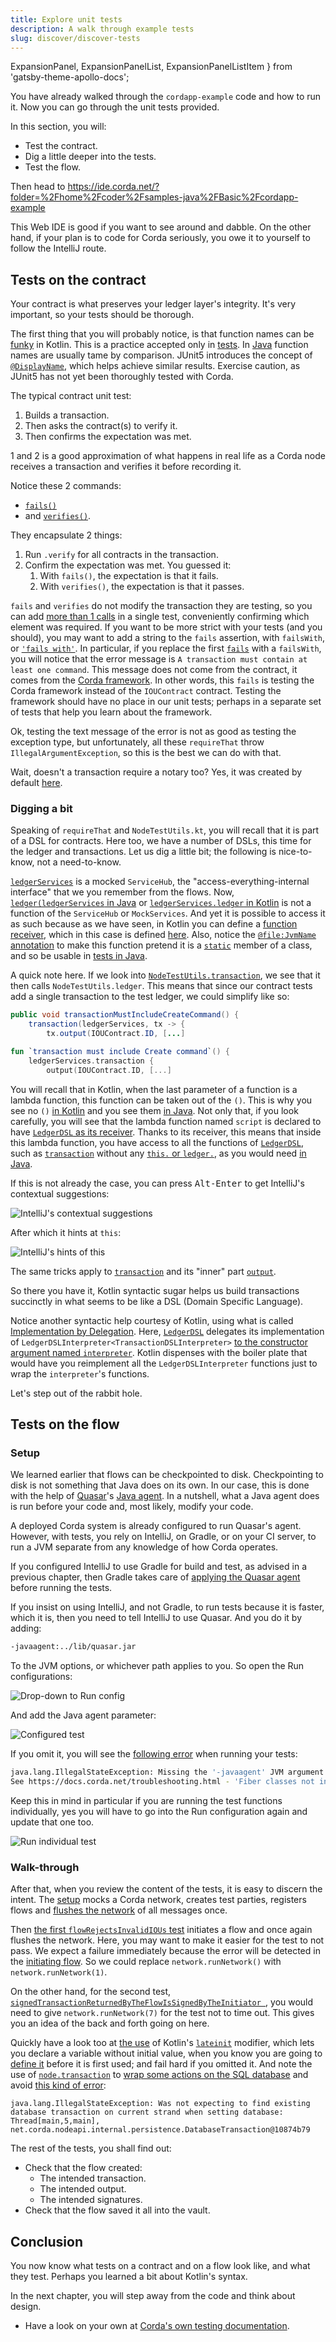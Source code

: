 ```yaml
---
title: Explore unit tests
description: A walk through example tests
slug: discover/discover-tests
---
```




  ExpansionPanel,
  ExpansionPanelList,
  ExpansionPanelListItem
} from 'gatsby-theme-apollo-docs';

You have already walked through the `cordapp-example` code and how to run it. Now you can go through the unit tests provided.

In this section, you will:

- Test the contract.
- Dig a little deeper into the tests.
- Test the flow.

<ExpansionPanel title="Again, if you prefer to work from the Web IDE">

Then head to https://ide.corda.net/?folder=%2Fhome%2Fcoder%2Fsamples-java%2FBasic%2Fcordapp-example

This Web IDE is good if you want to see around and dabble. On the other hand, if your plan is to code for Corda seriously, you owe it to yourself to follow the IntelliJ route.

</ExpansionPanel>

## Tests on the contract

<HighlightBox type="warn">

Your contract is what preserves your ledger layer's integrity. It's very important, so your tests should be thorough.

</HighlightBox>

The first thing that you will probably notice, is that function names can be [funky](https://github.com/corda/samples-java/blob/a61e2cc9910d7d5de83122bf7d36fd071796a7c3/Basic/cordapp-example/workflows-kotlin/src/test/kotlin/com/example/test/contract/IOUContractTests.kt#L18) in Kotlin. This is a practice accepted only in [tests](https://kotlinlang.org/docs/reference/coding-conventions.html#naming-rules). In [Java](https://github.com/corda/samples-java/blob/a61e2cc9910d7d5de83122bf7d36fd071796a7c3/Basic/cordapp-example/workflows-java/src/test/java/com/example/test/contract/IOUContractTests.java#L23) function names are usually tame by comparison. JUnit5 introduces the concept of [`@DisplayName`](https://junit.org/junit5/docs/current/user-guide/#writing-tests-display-names), which helps achieve similar results. Exercise caution, as JUnit5 has not yet been thoroughly tested with Corda.

The typical contract unit test:

1. Builds a transaction.
2. Then asks the contract(s) to verify it.
3. Then confirms the expectation was met.

1 and 2 is a good approximation of what happens in real life as a Corda node receives a transaction and verifies it before recording it.

Notice these 2 commands:

* [`fails()`](https://github.com/corda/samples-java/blob/a61e2cc9910d7d5de83122bf7d36fd071796a7c3/Basic/cordapp-example/workflows-java/src/test/java/com/example/test/contract/IOUContractTests.java#L27)
* and [`verifies()`](https://github.com/corda/samples-java/blob/a61e2cc9910d7d5de83122bf7d36fd071796a7c3/Basic/cordapp-example/workflows-java/src/test/java/com/example/test/contract/IOUContractTests.java#L29).

They encapsulate 2 things:

1. Run `.verify` for all contracts in the transaction.
2. Confirm the expectation was met. You guessed it:
    1. With `fails()`, the expectation is that it fails.
    2. With `verifies()`, the expectation is that it passes.

`fails` and `verifies` do not modify the transaction they are testing, so you can add [more than 1 calls](https://github.com/corda/samples-java/blob/a61e2cc9910d7d5de83122bf7d36fd071796a7c3/Basic/cordapp-example/workflows-java/src/test/java/com/example/test/contract/IOUContractTests.java#L27-L29) in a single test, conveniently confirming which element was required. If you want to be more strict with your tests (and you should), you may want to add a string to the `fails` assertion, with `failsWith`, or [`'fails with'`](https://github.com/corda/samples-java/blob/a61e2cc9910d7d5de83122bf7d36fd071796a7c3/Basic/cordapp-example/workflows-java/src/test/java/com/example/test/contract/IOUContractTests.java#L43). In particular, if you replace the first [`fails`](https://github.com/corda/samples-java/blob/a61e2cc9910d7d5de83122bf7d36fd071796a7c3/Basic/cordapp-example/workflows-java/src/test/java/com/example/test/contract/IOUContractTests.java#L27) with a `failsWith`, you will notice that the error message is `A transaction must contain at least one command`. This message does not come from the contract, it comes from the [Corda framework](https://github.com/corda/corda/blob/68bb7a0e7bb900117c2ed0d9174fea36d3d4aedc/core/src/main/kotlin/net/corda/core/transactions/WireTransaction.kt#L73). In other words, this `fails` is testing the Corda framework  instead of the `IOUContract` contract. Testing the framework should have no place in our unit tests; perhaps in a separate set of tests that help you learn about the framework.

Ok, testing the text message of the error is not as good as testing the exception type, but unfortunately, all these `requireThat` throw `IllegalArgumentException`, so this is the best we can do with that.

Wait, doesn't a transaction require a notary too? Yes, it was created by default [here](https://github.com/corda/corda/blob/68bb7a0e7bb900117c2ed0d9174fea36d3d4aedc/testing/node-driver/src/main/kotlin/net/corda/testing/node/NodeTestUtils.kt#L23).

### Digging a bit

Speaking of `requireThat` and `NodeTestUtils.kt`, you will recall that it is part of a DSL for contracts. Here too, we have a number of DSLs, this time for the ledger and transactions. Let us dig a little bit; the following is nice-to-know, not a need-to-know.

[`ledgerServices`](https://github.com/corda/samples-java/blob/a61e2cc9910d7d5de83122bf7d36fd071796a7c3/Basic/cordapp-example/workflows-java/src/test/java/com/example/test/contract/IOUContractTests.java#L17) is a mocked `ServiceHub`, the "access-everything-internal interface" that we you remember from the flows. Now, [`ledger(ledgerServices` in Java](https://github.com/corda/samples-java/blob/a61e2cc9910d7d5de83122bf7d36fd071796a7c3/Basic/cordapp-example/workflows-java/src/test/java/com/example/test/contract/IOUContractTests.java#L24) or [`ledgerServices.ledger` in Kotlin](https://github.com/corda/samples-java/blob/a61e2cc9910d7d5de83122bf7d36fd071796a7c3/Basic/cordapp-example/workflows-java/src/test/java/com/example/test/contract/IOUContractTests.java#L24) is not a function of the `ServiceHub` or `MockServices`. And yet it is possible to access it as such because as we have seen, in Kotlin you can define a [function receiver](https://kotlinlang.org/docs/reference/lambdas.html#function-literals-with-receiver), which in this case is defined [here](https://github.com/corda/corda/blob/68bb7a0e7bb900117c2ed0d9174fea36d3d4aedc/testing/node-driver/src/main/kotlin/net/corda/testing/node/NodeTestUtils.kt#L22). Also, notice the [`@file:JvmName` annotation](https://github.com/corda/corda/blob/68bb7a0e7bb900117c2ed0d9174fea36d3d4aedc/testing/node-driver/src/main/kotlin/net/corda/testing/node/NodeTestUtils.kt#L1) to make this function pretend it is a [`static`](https://github.com/corda/samples-java/blob/a61e2cc9910d7d5de83122bf7d36fd071796a7c3/Basic/cordapp-example/workflows-java/src/test/java/com/example/test/contract/IOUContractTests.java#L14) member of a class, and so be usable in [tests in Java](https://github.com/corda/samples-java/blob/a61e2cc9910d7d5de83122bf7d36fd071796a7c3/Basic/cordapp-example/workflows-java/src/test/java/com/example/test/contract/IOUContractTests.java#L24).

A quick note here. If we look into [`NodeTestUtils.transaction`](https://github.com/corda/corda/blob/68bb7a0e7bb900117c2ed0d9174fea36d3d4aedc/testing/node-driver/src/main/kotlin/net/corda/testing/node/NodeTestUtils.kt#L50), we see that it then calls `NodeTestUtils.ledger`. This means that since our contract tests add a single transaction to the test ledger, we could simplify like so:

<MultiCodeBlock>

```java
public void transactionMustIncludeCreateCommand() {
    transaction(ledgerServices, tx -> {
        tx.output(IOUContract.ID, [...]
```

```kotlin
fun `transaction must include Create command`() {
    ledgerServices.transaction {
        output(IOUContract.ID, [...]
```

</MultiCodeBlock>

You will recall that in Kotlin, when the last parameter of a function is a lambda function, this function can be taken out of the `()`. This is why you see no `()` [in Kotlin](https://github.com/corda/samples-java/blob/a61e2cc9910d7d5de83122bf7d36fd071796a7c3/Basic/cordapp-example/workflows-kotlin/src/test/kotlin/com/example/test/contract/IOUContractTests.kt#L19) and you see them [in Java](https://github.com/corda/samples-java/blob/a61e2cc9910d7d5de83122bf7d36fd071796a7c3/Basic/cordapp-example/workflows-java/src/test/java/com/example/test/contract/IOUContractTests.java#L24). Not only that, if you look carefully, you will see that the lambda function named `script` is declared to have [`LedgerDSL` as its receiver](https://github.com/corda/corda/blob/68bb7a0e7bb900117c2ed0d9174fea36d3d4aedc/testing/node-driver/src/main/kotlin/net/corda/testing/node/NodeTestUtils.kt#L24). Thanks to its receiver, this means that inside this lambda function, you have access to all the functions of [`LedgerDSL`](https://github.com/corda/corda/blob/68bb7a0e7bb900117c2ed0d9174fea36d3d4aedc/testing/test-utils/src/main/kotlin/net/corda/testing/dsl/LedgerDSLInterpreter.kt#L132), such as [`transaction`](https://github.com/corda/corda/blob/68bb7a0e7bb900117c2ed0d9174fea36d3d4aedc/testing/test-utils/src/main/kotlin/net/corda/testing/dsl/LedgerDSLInterpreter.kt#L139) without any [`this.` or `ledger.`](https://github.com/corda/samples-java/blob/a61e2cc9910d7d5de83122bf7d36fd071796a7c3/Basic/cordapp-example/workflows-kotlin/src/test/kotlin/com/example/test/contract/IOUContractTests.kt#L20), as you would need [in Java](https://github.com/corda/samples-java/blob/a61e2cc9910d7d5de83122bf7d36fd071796a7c3/Basic/cordapp-example/workflows-java/src/test/java/com/example/test/contract/IOUContractTests.java#L25).

If this is not already the case, you can press <kbd>Alt-Enter</kbd> to get IntelliJ's contextual suggestions:

![IntelliJ's contextual suggestions](images/show_hint_implicit_receiver.png)

After which it hints at `this`:

![IntelliJ's hints of this](images/hint_implicit_receiver.png)

The same tricks apply to [`transaction`](https://github.com/corda/corda/blob/68bb7a0e7bb900117c2ed0d9174fea36d3d4aedc/testing/test-utils/src/main/kotlin/net/corda/testing/dsl/LedgerDSLInterpreter.kt#L140) and its "inner" part [`output`](https://github.com/corda/corda/blob/68bb7a0e7bb900117c2ed0d9174fea36d3d4aedc/testing/test-utils/src/main/kotlin/net/corda/testing/dsl/TransactionDSLInterpreter.kt#L56).

So there you have it, Kotlin syntactic sugar helps us build transactions succinctly in what seems to be like a DSL (Domain Specific Language).

Notice another syntactic help courtesy of Kotlin, using what is called [Implementation by Delegation](https://kotlinlang.org/docs/reference/delegation.html#implementation-by-delegation). Here, [`LedgerDSL`](https://github.com/corda/corda/blob/68bb7a0e7bb900117c2ed0d9174fea36d3d4aedc/testing/test-utils/src/main/kotlin/net/corda/testing/dsl/LedgerDSLInterpreter.kt#L132) delegates its implementation of `LedgerDSLInterpreter<TransactionDSLInterpreter>` [to the constructor argument named `interpreter`](https://github.com/corda/corda/blob/68bb7a0e7bb900117c2ed0d9174fea36d3d4aedc/testing/test-utils/src/main/kotlin/net/corda/testing/dsl/LedgerDSLInterpreter.kt#L133). Kotlin dispenses with the boiler plate that would have you reimplement all the `LedgerDSLInterpreter` functions just to wrap the `interpreter`'s functions.

Let's step out of the rabbit hole.

## Tests on the flow

### Setup

We learned earlier that flows can be checkpointed to disk. Checkpointing to disk is not something that Java does on its own. In our case, this is done with the help of [Quasar](https://github.com/corda/samples-java/blob/a61e2cc9910d7d5de83122bf7d36fd071796a7c3/Basic/cordapp-example/lib/quasar.jar)'s [Java agent](https://www.javacodegeeks.com/2015/09/java-agents.html). In a nutshell, what a Java agent does is run before your code and, most likely, modify your code.

A deployed Corda system is already configured to run Quasar's agent. However, with tests, you rely on IntelliJ, on Gradle, or on your CI server, to run a JVM separate from any knowledge of how Corda operates.

If you configured IntelliJ to use Gradle for build and test, as advised in a previous chapter, then Gradle takes care of [applying the Quasar agent](https://github.com/corda/samples-java/blob/a61e2cc9910d7d5de83122bf7d36fd071796a7c3/Basic/cordapp-example/workflows-java/build.gradle#L4) before running the tests.

<ExpansionPanel title="If you insist on not using Gradle...">

If you insist on using IntelliJ, and not Gradle, to run tests because it is faster, which it is, then you need to tell IntelliJ to use Quasar. And you do it by adding:

```bash
-javaagent:../lib/quasar.jar
```
To the JVM options, or whichever path applies to you. So open the Run configurations:

![Drop-down to Run config](images/drop_down_test_config.png)

And add the Java agent parameter:

![Configured test](images/javaagent_quasar.png)

If you omit it, you will see the [following error](https://github.com/corda/corda/blob/68bb7a0e7bb900117c2ed0d9174fea36d3d4aedc/node/src/main/kotlin/net/corda/node/services/statemachine/SingleThreadedStateMachineManager.kt#L323) when running your tests:

```bash
java.lang.IllegalStateException: Missing the '-javaagent' JVM argument. Make sure you run the tests with the Quasar java agent attached to your JVM.
See https://docs.corda.net/troubleshooting.html - 'Fiber classes not instrumented' for more details.
```
Keep this in mind in particular if you are running the test functions individually, yes you will have to go into the Run configuration again and update that one too.

![Run individual test](images/run_individual_test.png)

</ExpansionPanel>

### Walk-through

After that, when you review the content of the tests, it is easy to discern the intent. The [setup](https://github.com/corda/samples-java/blob/a61e2cc9910d7d5de83122bf7d36fd071796a7c3/Basic/cordapp-example/workflows-java/src/test/java/com/example/test/flow/IOUFlowTests.java#L34-L43) mocks a Corda network, creates test parties, registers flows and [flushes the network](https://github.com/corda/corda/blob/68bb7a0e7bb900117c2ed0d9174fea36d3d4aedc/testing/node-driver/src/main/kotlin/net/corda/testing/node/MockNetwork.kt#L399) of all messages once.

Then [the first `flowRejectsInvalidIOUs` test](https://github.com/corda/samples-java/blob/a61e2cc9910d7d5de83122bf7d36fd071796a7c3/Basic/cordapp-example/workflows-java/src/test/java/com/example/test/flow/IOUFlowTests.java#L57-L59) initiates a flow and once again flushes the network. Here, you may want to make it easier for the test to not pass. We expect a failure immediately because the error will be detected in the [initiating flow](https://github.com/corda/samples-java/blob/a61e2cc9910d7d5de83122bf7d36fd071796a7c3/Basic/cordapp-example/workflows-java/src/main/java/com/example/flow/ExampleFlow.java#L101). So we could replace `network.runNetwork()` with `network.runNetwork(1)`.

On the other hand, for the second test, [`signedTransactionReturnedByTheFlowIsSignedByTheInitiator `](https://github.com/corda/samples-java/blob/a61e2cc9910d7d5de83122bf7d36fd071796a7c3/Basic/cordapp-example/workflows-java/src/test/java/com/example/test/flow/IOUFlowTests.java#L67-L70), you would need to give `network.runNetwork(7)` for the test not to time out. This gives you an idea of the back and forth going on here.

Quickly have a look too at [the use](https://github.com/corda/samples-java/blob/a61e2cc9910d7d5de83122bf7d36fd071796a7c3/Basic/cordapp-example/workflows-kotlin/src/test/kotlin/com/example/test/flow/IOUFlowTests.kt#L20-L22) of Kotlin's [`lateinit`](https://kotlinlang.org/docs/reference/properties.html#late-initialized-properties-and-variables) modifier, which lets you declare a variable without initial value, when you know you are going to [define it](https://github.com/corda/samples-java/blob/a61e2cc9910d7d5de83122bf7d36fd071796a7c3/Basic/cordapp-example/workflows-kotlin/src/test/kotlin/com/example/test/flow/IOUFlowTests.kt#L26-L31) before it is first used; and fail hard if you omitted it. And note the use of [`node.transaction`](https://github.com/corda/samples-java/blob/a61e2cc9910d7d5de83122bf7d36fd071796a7c3/Basic/cordapp-example/workflows-java/src/test/java/com/example/test/flow/IOUFlowTests.java#L130) to [wrap some actions on the SQL database](https://github.com/corda/corda/blob/68bb7a0e7bb900117c2ed0d9174fea36d3d4aedc/testing/node-driver/src/main/kotlin/net/corda/testing/node/MockNetwork.kt#L243-L247) and avoid [this kind of error](https://github.com/corda/corda/blob/68bb7a0e7bb900117c2ed0d9174fea36d3d4aedc/node-api/src/main/kotlin/net/corda/nodeapi/internal/persistence/CordaPersistence.kt#L138):

```
java.lang.IllegalStateException: Was not expecting to find existing database transaction on current strand when setting database: Thread[main,5,main], net.corda.nodeapi.internal.persistence.DatabaseTransaction@10874b79
```

The rest of the tests, you shall find out:

* Check that the flow created:
  * The intended transaction.
  * The intended output.
  * The intended signatures.
* Check that the flow saved it all into the vault.

## Conclusion

You now know what tests on a contract and on a flow look like, and what they test. Perhaps you learned a bit about Kotlin's syntax.

In the next chapter, you will step away from the code and think about design.

<ExpansionPanel title="Optional reading list">

* Have a look on your own at [Corda's own testing documentation](https://docs.corda.net/api-testing.html).

</ExpansionPanel>
